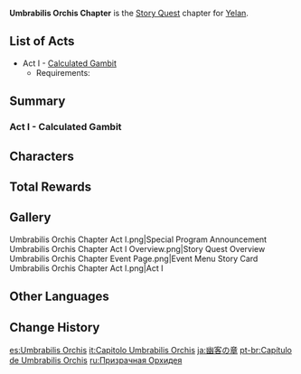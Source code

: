 {{Chapter Infobox
|image           = Umbrabilis Orchis Chapter.png
|character       = Yelan
|type            = Story
|short           = Umbrabilis Orchis
}}
'''Umbrabilis Orchis Chapter''' is the [[Story Quest]] chapter for [[Yelan]].

==List of Acts==
* Act I - [[Calculated Gambit]]
** Requirements: {{Quest|40;1;Perilous Trail;Sea of Clouds, Sea of People|display=bullet|requirements=1}}

==Summary==
===Act I - Calculated Gambit===
{{Main|Calculated Gambit}}
{{Description|The Tianshu of the Liyue Qixing is getting on in years, and the selection of his successor is nigh.<br>As the three candidates present themselves one after another, some force seems to be stirring the seemingly calm waters...<br>Now, even the greatest of chess-masters may play false, and thus set the game. Yet there are already precious few worthy players in the first place, and many more still are those who do not even comprehend that they are on the board.}}
{{Transclude|Calculated Gambit|Summary}}

==Characters==
{{Character Appearances|type=Chapter}}

==Total Rewards==
{{Quest Rewards List}}

==Gallery==
<gallery>
Umbrabilis Orchis Chapter Act I.png|Special Program Announcement
Umbrabilis Orchis Chapter Act I Overview.png|Story Quest Overview
Umbrabilis Orchis Chapter Event Page.png|Event Menu
Story Card Umbrabilis Orchis Chapter Act I.png|Act I
</gallery>

==Other Languages==
{{Other Languages
|en       = Umbrabilis Orchis Chapter
|en_lang  = la
|en_tl    = Shadowy Orchid Chapter
|zhs      = 幽客之章
|zhs_rm   = Yōukè zhī Zhāng
|zht      = 幽客之章
|zht_rm   = Yōukè zhī Zhāng
|zh_tl    = Chapter of the Orchid
|zh_note  = {{zh|幽客|Yōukè|lit=shadowy guest,}} is another name for the orchid. See [[Yelan/Lore#Etymology]].
|ja       = 幽客の章
|ja_rm    = Yuukaku no Shou
|ja_tl    = Chapter of the Orchid
|ko       = 유객<->의 장
|ko_tl    = Chapter of the Orchid
|es       = Umbrabilis Orchis
|fr       = Umbrabilis Orchis
|ru       = Призрачная орхидея
|ru_tl    = Ghost Orchid
|th       = บทแห่งกล้วยไม้เร้นกาย
|th_rm    = Bot Haeng Kluaimai Ren Kai
|th_tl    = Chapter of the Orchid
|vi       = {{tt|Chương|章}} {{tt|U Khách|幽客}}
|vi_tl    = Shadowy Guest Chapter{{Sino|vi}}
|de       = Umbrabilis Orchis
|id       = Umbrabilis Orchis
|pt       = Capítulo de Umbrabilis Orchis
|pt_tl    = 
|tr       = Gölgeli Orkide Bölümü
|tr_tl    = Shady Orchid Chapter
|it       = Capitolo dell'Umbrabilis Orchis
|it_tl    = 
}}

==Change History==
{{Change History|2.7}}

[[es:Umbrabilis Orchis]]
[[it:Capitolo Umbrabilis Orchis]]
[[ja:幽客の章]]
[[pt-br:Capítulo de Umbrabilis Orchis]]
[[ru:Призрачная Орхидея]]